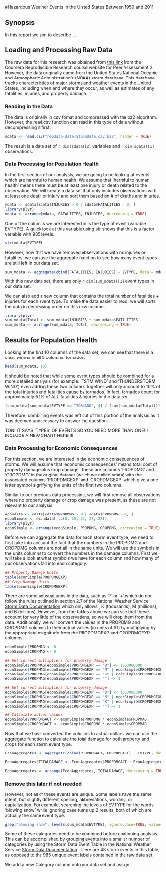 #Hazardous Weather Events in the United States Between 1950 and 2011

## Synopsis

In this report we aim to describe ...

## Loading and Processing Raw Data

The raw data for this research was obtained from [this link](https://d396qusza40orc.cloudfront.net/repdata%2Fdata%2FStormData.csv.bz2) from the Coursera Reproducible Research course website for Peer Assessment 2. However, the data originally came from the United States National Oceanic and Atmospheric Administration's (NOAA) storm database. This database tracks characteristics of major storms and weather events in the United States, including when and where they occur, as well as estimates of any fatalities, injuries, and property damage.

### Reading in the Data

The data is originally in csv fomat and compressed with the bz2 algorithm. However, the read.csv function can read in this type of data without decompressing it first.

```r
sdata <- read.csv("repdata-data-StormData.csv.bz2", header = TRUE)
```

The result is a data set of `r dim(sdata)[2]` variables and `r dim(sdata)[1]` observations.

### Data Processing for Population Health

In the first section of our analysis, we are going to be looking at events which are harmful to human health. We assume that 'harmful to human health' means there must be at least one injury or death related to the observation. We will create a data set that only includes observations with at least one death or injury and sort them based on # of deaths and injuries.

```r
mdata <- sdata[sdata$INJURIES > 0 | sdata$FATALITIES > 0, ]
library(plyr)
mdata <- arrange(mdata, FATALITIES, INJURIES, decreasing = TRUE)
```

One of the columns we are interested in is the type of event (variable EVTYPE). A quick look at this variable using str shows that this is a factor variable with 985 levels. 

```r
str(mdata$EVTYPE)
```

However, now that we have removed observations with no injuries or fatalities, we can use the aggregate function to see how many event types are still left in our data set.

```r
sum_mdata <- aggregate(cbind(FATALITIES, INJURIES) ~ EVTYPE, data = mdata, sum)
```

With this new data set, there are only `r dim(sum_mdata)[1]` event types in our data set.

We can also add a new column that contains the total number of fatalities + injuries for each event type. To make the data easier to read, we will sorts the data in decreasing order on this new column.

```r
library(plyr)
sum_mdata$Total <- sum_mdata$INJURIES + sum_mdata$FATALITIES
sum_mdata <- arrange(sum_mdata, Total, decreasing = TRUE)
```

## Results for Population Health

Looking at the first 10 columns of the data set, we can see that there is a clear winner in all 3 columns: tornados.

```r
head(sum_mdata, 10)
```

It should be noted that while some event types should be combined for a more detailed analysis (for example: 'TSTM WIND' and 'THUNDERSTORM WIND') even adding these two columns together will only account to 10% of the total injuries and fatalities cause by tornados. In fact, tornados count for approximately 62% of ALL fatalities & injuries in the data set.

```r
(sum_mdata[sum_mdata$EVTYPE == "TORNADO", 4] / (sum(sum_mdata$Total))) * 100
```

Therefore, combining events was left out of this portion of the analysis as it was deemed unnecessary to answer the question.

TONI IT SAYS 'TYPES' OF EVENTS SO YOU NEED MORE THAN ONE!!! INCLUDE A NEW CHART HERE!!!!

### Data Processing for Economic Consequences

For this section, we are interested in the economic consequences of storms. We will assume that 'economic consequences' means total cost of property damage plus crop damage. These are columns 'PROPDMG' and 'CROPDMG' in the original dataset (which we called sdata) with the associated columns 'PROPDMGEXP' and 'CROPDMGEXP' which give a one letter symbol signifying the units of the first two columns.

Similar to our previous data processing, we will first remove all observations where no property damage or crop damage was present, as these are not relevant to our analysis.

```r
econdata <- sdata[sdata$PROPDMG > 0 | sdata$CROPDMG > 0, ]
econSimple <- econdata[ ,c(8, 25, 26, 27, 28)]
library(plyr)
econSimple <- arrange(econSimple, PROPDMG, CROPDMG, decreasing = TRUE)
```

Before we can aggregate the data for each storm event type, we need to first take into account the fact that the numbers in the PROPDMG and CROPDMG columns are not all in the same units. We will use the symbols in the units columns to convert the numbers in the damage columns. First we will take a look at what symbols we have for each column and how many of our observations fall into each category.

```r
## Property Damage Units
table(econSimple$PROPDMGEXP)
## Crop Damage Units
table(econSimple$CROPDMGEXP)
```

There are some unusual units in the data, such as '?' or '+' which do not follow the rules outlined in section 2.7 of the National Weather Service [Storm Data Documentation](https://d396qusza40orc.cloudfront.net/repdata%2Fpeer2_doc%2Fpd01016005curr.pdf) which only allows <blank>, K (thousands), M (millions), and B (billions). However, from the tables above we can see that these account for very little of the observations, so we will drop them from the data. Additionally, we will convert the values in the PROPDMG and CROPDMG columns to their actual values (in units of $1) by multiplying by the appropriate magnitude from the PROPDMGEXP and CROPDMGEXP columns. 

```r
econSimple$PROPMAG <- 0
econSimple$CROPMAG <- 0

## Set correct multipliers for property damage
econSimple$PROPMAG[econSimple$PROPDMGEXP == "B"] <- 1000000000
econSimple$PROPMAG[econSimple$PROPDMGEXP == "M" | econSimple$PROPDMGEXP == "m"] <- 1000000
econSimple$PROPMAG[econSimple$PROPDMGEXP == "K" | econSimple$PROPDMGEXP == "k"] <- 1000
econSimple$PROPMAG[econSimple$PROPDMGEXP == ""] <- 1

## Set correct multipliers for property damage
econSimple$CROPMAG[econSimple$CROPDMGEXP == "B"] <- 1000000000
econSimple$CROPMAG[econSimple$CROPDMGEXP == "M" | econSimple$CROPDMGEXP == "m"] <- 1000000
econSimple$CROPMAG[econSimple$CROPDMGEXP == "K" | econSimple$CROPDMGEXP == "k"] <- 1000
econSimple$CROPMAG[econSimple$CROPDMGEXP == ""] <- 1

## Calculate actual values
econSimple$PROPDMGACT <- econSimple$PROPDMG * econSimple$PROPMAG
econSimple$CROPDMGACT <- econSimple$CROPDMG * econSimple$CROPMAG

```

Now that we have converted the columns to actual dollars, we can use the aggregate function to calculate the total damage for both property and crops for each storm event type.

```r
EconAggregates <- aggregate(cbind(PROPDMGACT, CROPDMGACT) ~ EVTYPE, data = econSimple, sum)

EconAggregates$TOTALDAMAGE <- EconAggregates$PROPDMGACT + EconAggregates$CROPDMGACT

EconAggregates <- arrange(EconAggregates, TOTALDAMAGE, decreasing = TRUE)
```

### Remove this later if not needed
However, not all of these events are unique. Some labels have the same intent, but slightly different spelling, abbreviations, wording, or captalization. For example, searching the levels of EVTYPE for the words 'blowing snow' while ignoring case turns up 2 results, both of which are actually the same event type.

```r
grep("blowing snow", levels(sum_mdata$EVTYPE), ignore.case=TRUE, value=TRUE)
```

Some of these categories need to be combined before continuing analysis. This can be accomplished by grouping events into a smaller number of categories by using the Storm Data Event Table in the National Weather Service [Storm Data Documentation](https://d396qusza40orc.cloudfront.net/repdata%2Fpeer2_doc%2Fpd01016005curr.pdf). There are 48 storm events in this table, as opposed to the 985 unique event labels contained in the raw data set.

We add a new Category column onto our data set and assign 
